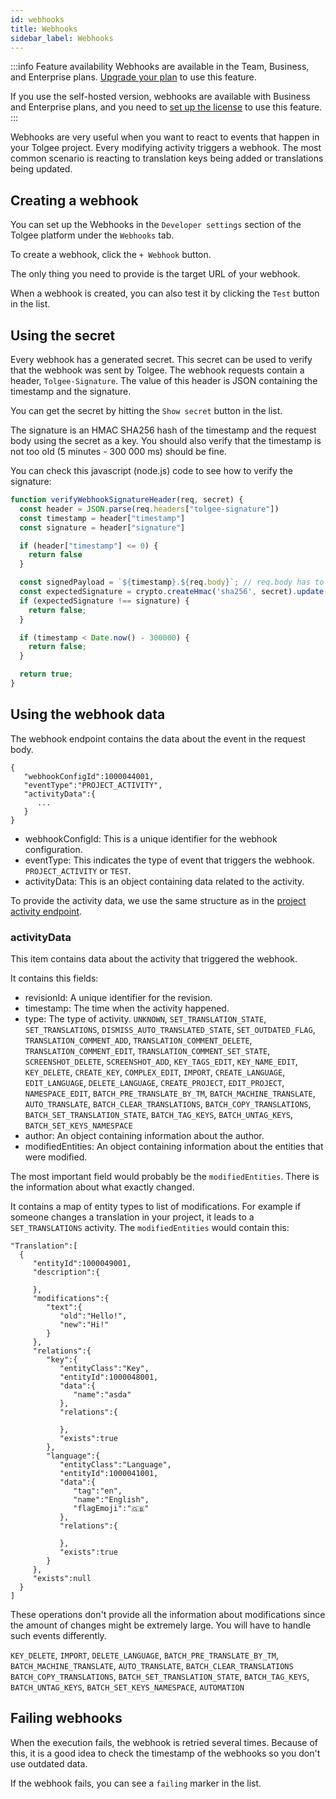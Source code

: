 ```yaml
---
id: webhooks
title: Webhooks
sidebar_label: Webhooks
---
```

:::info Feature availability
Webhooks are available in the Team, Business, and Enterprise plans. [Upgrade your plan](https://tolgee.io/pricing) to use this feature.

If you use the self-hosted version, webhooks are available with Business and Enterprise plans, and you need to [set up the license](/platform/self_hosting/licensing) to use this feature.
:::


Webhooks are very useful when you want to react to events that happen in your Tolgee project.
Every modifying activity triggers a webhook. The most common scenario is reacting to translation keys being added
or translations being updated.

<ScreenshotWrapper src="/img/docs/platform/webhooks/webhooks.png" alt="Webhooks" />

## Creating a webhook

You can set up the Webhooks in the `Developer settings` section of the Tolgee platform under the `Webhooks` tab.

To create a webhook, click the `+ Webhook` button.

The only thing you need to provide is the target URL of your webhook.

<ScreenshotWrapper src="/img/docs/platform/webhooks/create_form.png" alt="Create webbhook form" />

When a webhook is created, you can also test it by clicking the `Test` button in the list.

## Using the secret

Every webhook has a generated secret. This secret can be used to verify that the webhook was sent by Tolgee.
The webhook requests contain a header, `Tolgee-Signature`. The value of this header is JSON containing the
timestamp and the signature.

You can get the secret by hitting the `Show secret` button in the list.

The signature is an HMAC SHA256 hash of the timestamp and the request body using the secret as a key. You should also
verify that the timestamp is not too old (5 minutes - 300 000 ms) should be fine.

You can check this javascript (node.js) code to see how to verify the signature:

```javascript
function verifyWebhookSignatureHeader(req, secret) {
  const header = JSON.parse(req.headers["tolgee-signature"])
  const timestamp = header["timestamp"]
  const signature = header["signature"]

  if (header["timestamp"] <= 0) {
    return false
  }

  const signedPayload = `${timestamp}.${req.body}`; // req.body has to be string!!
  const expectedSignature = crypto.createHmac('sha256', secret).update(signedPayload).digest('hex');
  if (expectedSignature !== signature) {
    return false;
  }

  if (timestamp < Date.now() - 300000) {
    return false;
  }

  return true;
}
```

## Using the webhook data
The webhook endpoint contains the data about the event in the request body.

```
{
   "webhookConfigId":1000044001,
   "eventType":"PROJECT_ACTIVITY",
   "activityData":{
      ...
   }
}
```

- webhookConfigId: This is a unique identifier for the webhook configuration.
- eventType: This indicates the type of event that triggers the webhook. `PROJECT_ACTIVITY` or `TEST`.
- activityData: This is an object containing data related to the activity.

To provide the activity data, we use the same structure as in the
[project activity endpoint](/api/get-activity).

### activityData
This item contains data about the activity that triggered the webhook.

It contains this fields:

- revisionId: A unique identifier for the revision.
- timestamp: The time when the activity happened.
- type: The type of activity. `UNKNOWN`, `SET_TRANSLATION_STATE`, `SET_TRANSLATIONS`,
`DISMISS_AUTO_TRANSLATED_STATE`, `SET_OUTDATED_FLAG`, `TRANSLATION_COMMENT_ADD`, `TRANSLATION_COMMENT_DELETE`, `TRANSLATION_COMMENT_EDIT`, `TRANSLATION_COMMENT_SET_STATE`, `SCREENSHOT_DELETE`, `SCREENSHOT_ADD`, `KEY_TAGS_EDIT`, `KEY_NAME_EDIT`, `KEY_DELETE`, `CREATE_KEY`, `COMPLEX_EDIT`, `IMPORT`, `CREATE_LANGUAGE`, `EDIT_LANGUAGE`, `DELETE_LANGUAGE`, `CREATE_PROJECT`, `EDIT_PROJECT`, `NAMESPACE_EDIT`, `BATCH_PRE_TRANSLATE_BY_TM`, `BATCH_MACHINE_TRANSLATE`, `AUTO_TRANSLATE`, `BATCH_CLEAR_TRANSLATIONS`, `BATCH_COPY_TRANSLATIONS`, `BATCH_SET_TRANSLATION_STATE`, `BATCH_TAG_KEYS`, `BATCH_UNTAG_KEYS`, `BATCH_SET_KEYS_NAMESPACE`
- author: An object containing information about the author.
- modifiedEntities: An object containing information about the entities that were modified.

The most important field would probably be the `modifiedEntities`. There is the information about what exactly changed.

It contains a map of entity types to list of modifications. For example if someone changes a translation in your project,
it leads to a `SET_TRANSLATIONS` activity. The `modifiedEntities` would contain this:

```
"Translation":[
  {
     "entityId":1000049001,
     "description":{

     },
     "modifications":{
        "text":{
           "old":"Hello!",
           "new":"Hi!"
        }
     },
     "relations":{
        "key":{
           "entityClass":"Key",
           "entityId":1000048001,
           "data":{
              "name":"asda"
           },
           "relations":{

           },
           "exists":true
        },
        "language":{
           "entityClass":"Language",
           "entityId":1000041001,
           "data":{
              "tag":"en",
              "name":"English",
              "flagEmoji":"🇬🇧"
           },
           "relations":{

           },
           "exists":true
        }
     },
     "exists":null
  }
]
```

These operations don't provide all the information about modifications since the amount of changes might be extremely large. You will have to handle such events differently.

`KEY_DELETE`, `IMPORT`, `DELETE_LANGUAGE`, `BATCH_PRE_TRANSLATE_BY_TM`, `BATCH_MACHINE_TRANSLATE`, `AUTO_TRANSLATE`, `BATCH_CLEAR_TRANSLATIONS
BATCH_COPY_TRANSLATIONS`, `BATCH_SET_TRANSLATION_STATE`, `BATCH_TAG_KEYS`, `BATCH_UNTAG_KEYS`, `BATCH_SET_KEYS_NAMESPACE`, `AUTOMATION`

## Failing webhooks
When the execution fails, the webhook is retried several times. Because of this, it is a good idea to check the timestamp
of the webhooks so you don't use outdated data.

If the webhook fails, you can see a `failing` marker in the list.

<ScreenshotWrapper src="/img/docs/platform/webhooks/failing.png" alt="Webhook failing" />
